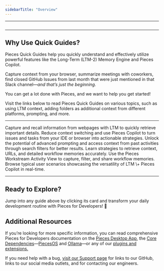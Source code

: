 ```yaml
---
sidebarTitle: "Overview"
---
```


---

<img
  className="mx-auto"
/>

---

## Why Use Quick Guides?

Pieces Quick Guides help you quickly understand and effectively utilize powerful features like the Long-Term (LTM-2) Memory Engine and Pieces Copilot.

Capture context from your browser, summarize meetings with coworkers, find closed GitHub Issues from last month that were just mentioned in that Slack channel—_and that’s just the beginning._

You can get a lot done with Pieces, and we want to help you get started\!

Visit the links below to read Pieces Quick Guides on various topics, such as using LTM context, adding folders as additional context from different platforms, prompting, and more.

---

<CardGroup cols={2}>
  <Card title="Using Long-Term Memory Context" href="https://docs.pieces.app/products/quick-guides/ltm-context">
    Capture and recall information from webpages with LTM to quickly retrieve important details.
  </Card>
  <Card title="Using Pieces Copilot with Context Guide" href="https://docs.pieces.app/products/quick-guides/copilot-with-context">
    Reduce context switching and use Pieces Copilot to turn issues and tasks from your IDE or browser into actionable strategies.
  </Card>
  <Card title="Long-Term Memory Prompting" href="https://docs.pieces.app/products/quick-guides/ltm-prompting">
    Unlock the potential of advanced prompting and access context from past activities through search filters for better results.
  </Card>
  <Card title="General Long-Term Memory Prompting Tips" href="https://docs.pieces.app/products/quick-guides/ltm-prompting/tips">
    Learn strategies to retrieve context, URLs, and detailed workflow memories accurately.
  </Card>
  <Card title="Workstream Activity View" href="https://docs.pieces.app/products/quick-guides/ltm-prompting/workstream-activity">
    Use the Pieces Workstream Activity View to capture, filter, and share workflow memories.
  </Card>
  <Card title="Use Cases and Example Prompts" href="https://docs.pieces.app/products/quick-guides/ltm-prompting/examples">
    Browse typical user scenarios showcasing the versatility of LTM \+ Pieces Copilot in real-time.
  </Card>
</CardGroup>

---

## Ready to Explore?

Jump into any guide above by clicking its card and transform your daily development routine with Pieces for Developers\! 🌟

## Additional Resources

If you’re looking for more specific information, you can read comprehensive Pieces for Developers documentation on the [Pieces Desktop App](http://docs.pieces.app/products/desktop), the [Core Dependencies](http://docs.pieces.app/products/core-dependencies)—[PiecesOS](https://docs.pieces.app/products/core-dependencies/pieces-os) and [Ollama](https://docs.pieces.app/products/core-dependencies/ollama)—or any of our [plugins and extensions.](https://docs.pieces.app/products/extensions-plugins/visual-studio-code)

If you need help with a bug, [visit our Support page](https://docs.pieces.app/products/support) for links to our GitHub, links to our social media outlets, and for contacting our engineers.